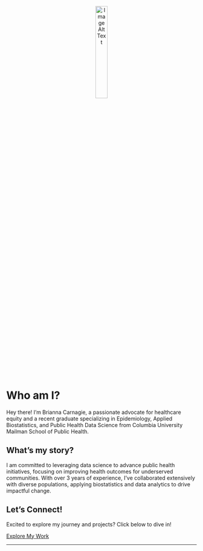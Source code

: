 <div style="text-align: center;">
  <img src="images/other_headshot.jpg" alt="Image Alt Text" style="margin: 0 auto; width: 25%;">
</div>

# Who am I?

Hey there! I'm Brianna Carnagie, a passionate advocate for healthcare equity and a recent graduate specializing in Epidemiology, Applied Biostatistics, and Public Health Data Science from Columbia University Mailman School of Public Health.

## What's my story?

I am committed to leveraging data science to advance public health initiatives, focusing on improving health outcomes for underserved communities. With over 3 years of experience, I've collaborated extensively with diverse populations, applying biostatistics and data analytics to drive impactful change.

## Let's Connect!

Excited to explore my journey and projects? Click below to dive in!

[Explore My Work](https://bcarnagie.github.io/Projects.html)

---
